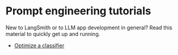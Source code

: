 # Prompt engineering tutorials

New to LangSmith or to LLM app development in general? Read this material to quickly get up and running.

- [Optimize a classifier](./tutorials/optimize_classifier)

